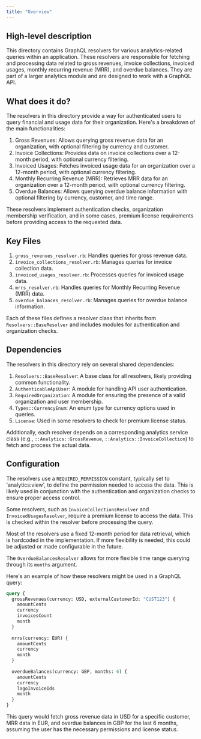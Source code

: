 ```yaml
---
title: "Overview"
---
```


## High-level description
This directory contains GraphQL resolvers for various analytics-related queries within an application. These resolvers are responsible for fetching and processing data related to gross revenues, invoice collections, invoiced usages, monthly recurring revenue (MRR), and overdue balances. They are part of a larger analytics module and are designed to work with a GraphQL API.

## What does it do?
The resolvers in this directory provide a way for authenticated users to query financial and usage data for their organization. Here's a breakdown of the main functionalities:

1. Gross Revenues: Allows querying gross revenue data for an organization, with optional filtering by currency and customer.
2. Invoice Collections: Provides data on invoice collections over a 12-month period, with optional currency filtering.
3. Invoiced Usages: Fetches invoiced usage data for an organization over a 12-month period, with optional currency filtering.
4. Monthly Recurring Revenue (MRR): Retrieves MRR data for an organization over a 12-month period, with optional currency filtering.
5. Overdue Balances: Allows querying overdue balance information with optional filtering by currency, customer, and time range.

These resolvers implement authentication checks, organization membership verification, and in some cases, premium license requirements before providing access to the requested data.

## Key Files
1. `gross_revenues_resolver.rb`: Handles queries for gross revenue data.
2. `invoice_collections_resolver.rb`: Manages queries for invoice collection data.
3. `invoiced_usages_resolver.rb`: Processes queries for invoiced usage data.
4. `mrrs_resolver.rb`: Handles queries for Monthly Recurring Revenue (MRR) data.
5. `overdue_balances_resolver.rb`: Manages queries for overdue balance information.

Each of these files defines a resolver class that inherits from `Resolvers::BaseResolver` and includes modules for authentication and organization checks.

## Dependencies
The resolvers in this directory rely on several shared dependencies:

1. `Resolvers::BaseResolver`: A base class for all resolvers, likely providing common functionality.
2. `AuthenticableApiUser`: A module for handling API user authentication.
3. `RequiredOrganization`: A module for ensuring the presence of a valid organization and user membership.
4. `Types::CurrencyEnum`: An enum type for currency options used in queries.
5. `License`: Used in some resolvers to check for premium license status.

Additionally, each resolver depends on a corresponding analytics service class (e.g., `::Analytics::GrossRevenue`, `::Analytics::InvoiceCollection`) to fetch and process the actual data.

## Configuration
The resolvers use a `REQUIRED_PERMISSION` constant, typically set to 'analytics:view', to define the permission needed to access the data. This is likely used in conjunction with the authentication and organization checks to ensure proper access control.

Some resolvers, such as `InvoiceCollectionsResolver` and `InvoicedUsagesResolver`, require a premium license to access the data. This is checked within the resolver before processing the query.

Most of the resolvers use a fixed 12-month period for data retrieval, which is hardcoded in the implementation. If more flexibility is needed, this could be adjusted or made configurable in the future.

The `OverdueBalancesResolver` allows for more flexible time range querying through its `months` argument.

Here's an example of how these resolvers might be used in a GraphQL query:

```graphql
query {
  grossRevenues(currency: USD, externalCustomerId: "CUST123") {
    amountCents
    currency
    invoicesCount
    month
  }
  
  mrrs(currency: EUR) {
    amountCents
    currency
    month
  }
  
  overdueBalances(currency: GBP, months: 6) {
    amountCents
    currency
    lagoInvoiceIds
    month
  }
}
```

This query would fetch gross revenue data in USD for a specific customer, MRR data in EUR, and overdue balances in GBP for the last 6 months, assuming the user has the necessary permissions and license status.
